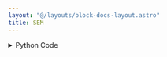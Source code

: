 ```yaml
---
layout: "@/layouts/block-docs-layout.astro"
title: SEM
---
```



<PythonDocsDisplay docstring={docstring} />
<AppDisplay app={app} />

<details>
<summary>Python Code</summary>
```python
from flojoy import OrderedPair, flojoy, Matrix, Scalar
import numpy as np
from collections import namedtuple
from typing import Literal

import scipy.stats


@flojoy
def SEM(
    default: OrderedPair | Matrix,
    axis: int = 0,
    ddof: int = 1,
    nan_policy: str = "propagate",
) -> OrderedPair | Matrix | Scalar:
    """The SEM node is based on a numpy or scipy function.

    The description of that function is as follows:

        Compute the standard error of the mean.

        Calculate the standard error of the mean (or standard error of measurement) of the values in the input array.

    Parameters
    ----------
    a : array_like
        An array containing the values for which the standard error is returned.
    axis : int or None, optional
        Axis along which to operate.
        Default is 0.
        If None, compute over the whole array 'a'.
    ddof : int, optional
        Delta degrees-of-freedom. How many degrees of freedom to adjust
        for bias in limited samples relative to the population estimate of variance.
        Defaults to 1.
    nan_policy : {'propagate', 'raise', 'omit'}, optional
        Defines how to handle when input contains nan.
        The following options are available (default is 'propagate'):
        'propagate' : returns nan
        'raise' : raises an error
        'omit' : performs the calculations ignoring nan values

    Returns
    -------
    DataContainer
        type 'ordered pair', 'scalar', or 'matrix'
    """

    result = scipy.stats.sem(
        a=default.y,
        axis=axis,
        ddof=ddof,
        nan_policy=nan_policy,
    )

    if isinstance(result, np.ndarray):
        result = OrderedPair(x=default.x, y=result)
    else:
        assert isinstance(
            result, np.number | float | int
        ), f"Expected np.number, float or int for result, got {type(result)}"
        result = Scalar(c=float(result))

    return result

```
[Find this Flojoy Block on GitHub](https://github.com/flojoy-ai/blocks/blob/main/blocks/SCIPY/STATS/SEM/SEM.py)
</details>


## Example
